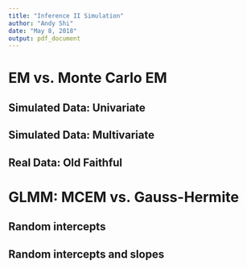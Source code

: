 ```yaml
---
title: "Inference II Simulation"
author: "Andy Shi"
date: "May 8, 2018"
output: pdf_document
---
```


# EM vs. Monte Carlo EM

## Simulated Data: Univariate

## Simulated Data: Multivariate

## Real Data: Old Faithful

# GLMM: MCEM vs. Gauss-Hermite

## Random intercepts

## Random intercepts and slopes

